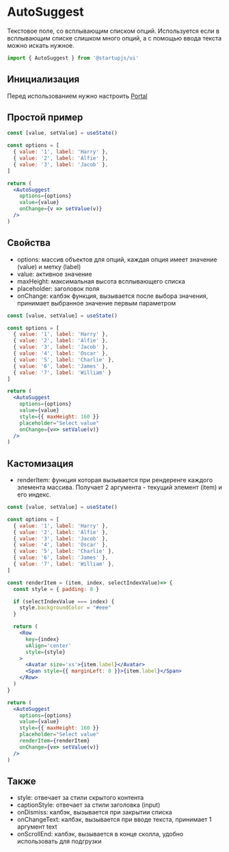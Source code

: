 
# AutoSuggest
Текстовое поле, со всплывающим списком опций.
Используется если в всплывающим списке слишком много опций, а с помощью ввода текста можно искать нужное.

```jsx
import { AutoSuggest } from '@startupjs/ui'
```

## Инициализация

Перед использованием нужно настроить [Portal](/docs/components/Portal)

## Простой пример
```jsx example
const [value, setValue] = useState()

const options = [
  { value: '1', label: 'Harry' },
  { value: '2', label: 'Alfie' },
  { value: '3', label: 'Jacob' },
]

return (
  <AutoSuggest
    options={options}
    value={value}
    onChange={v => setValue(v)}
  />
)
```

## Свойства
- options: массив объектов для опций, каждая опция имеет значение (value) и метку (label)
- value: активное значение
- maxHeight: максимальная высота всплывающего списка
- placeholder: заголовок поля
- onChange: калбэк функция, вызывается после выбора значения, принимает выбранное значение первым параметром

```jsx example
const [value, setValue] = useState()

const options = [
  { value: '1', label: 'Harry' },
  { value: '2', label: 'Alfie' },
  { value: '3', label: 'Jacob' },
  { value: '4', label: 'Oscar' },
  { value: '5', label: 'Charlie' },
  { value: '6', label: 'James' },
  { value: '7', label: 'William' }
]

return (
  <AutoSuggest
    options={options}
    value={value}
    style={{ maxHeight: 160 }}
    placeholder="Select value"
    onChange={v=> setValue(v)}
  />
)
```

## Кастомизация
- renderItem: функция которая вызывается при рендеренге каждого элемента массива. Получает 2 аргумента - текущий элемент (item) и его индекс.

```jsx example
const [value, setValue] = useState()

const options = [
  { value: '1', label: 'Harry' },
  { value: '2', label: 'Alfie' },
  { value: '3', label: 'Jacob' },
  { value: '4', label: 'Oscar' },
  { value: '5', label: 'Charlie' },
  { value: '6', label: 'James' },
  { value: '7', label: 'William' },
]

const renderItem = (item, index, selectIndexValue)=> {
  const style = { padding: 8 }

  if (selectIndexValue === index) {
    style.backgroundColor = "#eee"
  }

  return (
    <Row
      key={index}
      vAlign='center'
      style={style}
    >
      <Avatar size='xs'>{item.label}</Avatar>
      <Span style={{ marginLeft: 8 }}>{item.label}</Span>
    </Row>
  )
}

return (
  <AutoSuggest
    options={options}
    value={value}
    style={{ maxHeight: 160 }}
    placeholder="Select value"
    renderItem={renderItem}
    onChange={v=> setValue(v)}
  />
)
```

## Также
- style: отвечает за стили скрытого контента
- captionStyle: отвечает за стили заголовка (input)
- onDismiss: калбэк, вызывается при закрытии списка
- onChangeText: калбэк, вызывается при вводе текста, принимает 1 аргумент text
- onScrollEnd: калбэк, вызывается в конце сколла, удобно использовать для подгрузки

<Br lines={16} />
